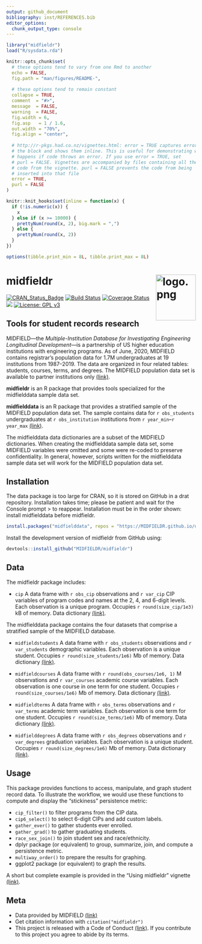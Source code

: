 ```yaml
---
output: github_document
bibliography: inst/REFERENCES.bib
editor_options: 
  chunk_output_type: console
---
```


<!-- README.md is generated from README.Rmd. Please edit that file -->

```r
library("midfieldr")
load("R/sysdata.rda")

knitr::opts_chunk$set(
  # these options tend to vary from one Rmd to another
  echo = FALSE,
  fig.path = "man/figures/README-",
  
  # these options tend to remain constant
  collapse = TRUE,
  comment  = "#>",
  message  = FALSE,
  warning  = FALSE,
  fig.width = 6,
  fig.asp   = 1 / 1.6,
  out.width = "70%",
  fig.align = "center",
  
  # http://r-pkgs.had.co.nz/vignettes.html: error = TRUE captures errors in
  # the block and shows them inline. This is useful for demonstrating what
  # happens if code throws an error. If you use error = TRUE, set
  # purl = FALSE. Vignettes are accompanied by files containing all the
  # code from the vignette. purl = FALSE prevents the code from being
  # inserted into that file
  error = TRUE,
  purl = FALSE
)

knitr::knit_hooks$set(inline = function(x) {
  if (!is.numeric(x)) {
    x
  } else if (x >= 10000) {
    prettyNum(round(x, 2), big.mark = ",")
  } else {
    prettyNum(round(x, 2))
  }
})

options(tibble.print_min = 8L, tibble.print_max = 8L)
```






# midfieldr <span class="border-wrap"><img src="man/figures/logo.png" align="right" height="122" width="106" alt="logo.png"></span>


[![CRAN_Status_Badge](http://www.r-pkg.org/badges/version/midfieldr)](http://cran.r-project.org/package=midfieldr)
[![Build Status](https://travis-ci.org/MIDFIELDR/midfieldr.svg?branch=master)](https://travis-ci.org/MIDFIELDR/midfieldr)
[![Coverage Status](https://img.shields.io/codecov/c/github/MIDFIELDR/midfieldr/master.svg)](https://codecov.io/github/MIDFIELDR/midfieldr?branch=master)
[![](https://cranlogs.r-pkg.org/badges/grand-total/midfieldr)](https://cran.r-project.org/package=midfieldr)
[![License: GPL v3](man/figures/License-GPL-v3-blue.svg)](https://www.gnu.org/licenses/gpl-3.0)






## Tools for student records research
 
MIDFIELD---the  *Multiple-Institution Database for Investigating Engineering Longitudinal Development*---is a partnership of US higher education institutions with engineering programs. As of June, 2020, MIDFIELD contains registrar's population data for 1.7M undergraduates at 19 institutions from 1987--2019. The data are organized in four related tables: students, courses, terms, and degrees. The MIDFIELD population data set is available to partner institutions only  [(link)](https://engineering.purdue.edu/MIDFIELD). 

**midfieldr** is an R package that provides tools specialized for the midfielddata sample data set. 

**midfielddata** is an R package that provides a stratified sample of the MIDFIELD population data set. The sample contains data for `r obs_students` undergraduates at `r obs_institution` institutions from `r year_min`--`r year_max` [(link)](https://midfieldr.github.io/midfielddata/). 

The midfielddata data dictionaries are a subset of the MIDFIELD dictionaries. When creating the midfielddata sample data set, some MIDFIELD variables were omitted and some were re-coded to preserve confidentiality. In general, however, scripts written for the midfielddata sample data set will work for the MIDFIELD population data set. 






## Installation

The data package is too large for CRAN, so it is stored on GitHub in a drat repository. Installation takes time; please be patient and wait for the Console prompt > to reappear. Installation must be in the order shown: install midfielddata before midfieldr. 

```r
install.packages("midfielddata", repos = "https://MIDFIELDR.github.io/drat/", type = "source")
```

Install the development version of midfieldr from GitHub using: 

```r
devtools::install_github("MIDFIELDR/midfieldr")
```





## Data

The midfieldr package includes: 

- `cip`  A data frame with `r obs_cip` observations and `r var_cip` CIP variables of program codes and names at the 2, 4, and 6-digit levels. Each observation is a unique program. Occupies `r round(size_cip/1e3)` kB of memory.  Data dictionary [(link)](https://midfieldr.github.io/midfieldr/reference/cip.html). 

The midfielddata package contains the four datasets that comprise a stratified sample of the MIDFIELD database. 

- `midfieldstudents` A data frame with `r obs_students` observations and `r var_students` demographic variables. Each observation is a unique student. Occupies `r round(size_students/1e6)` Mb of memory. Data dictionary   [(link)](https://midfieldr.github.io/midfielddata/reference/midfieldstudents.html). 

- `midfieldcourses` A data frame with `r round(obs_courses/1e6, 1)` M observations and `r var_courses` academic course variables. Each observation is one course in one term for one student. Occupies `r round(size_courses/1e6)` Mb of memory. Data dictionary  [(link)](https://midfieldr.github.io/midfielddata/reference/midfieldcourses.html).

- `midfieldterms` A data frame with `r obs_terms` observations and `r var_terms` academic term variables. Each observation is one term for one student. Occupies `r round(size_terms/1e6)` Mb of memory. Data dictionary  [(link)](https://midfieldr.github.io/midfielddata/reference/midfieldterms.html).

- `midfielddegrees` A data frame with `r obs_degrees` observations and `r var_degrees` graduation variables. Each observation is a unique student. Occupies `r round(size_degrees/1e6)` Mb of memory. Data dictionary  [(link)](https://midfieldr.github.io/midfielddata/reference/midfielddegrees.html).






## Usage

This package provides functions to access, manipulate, and graph student record data. To illustrate the workflow, we would use these functions to compute and display the "stickiness" persistence metric: 

- `cip_filter()` to filter programs from the CIP data.
- `cip6_select()` to select 6-digit CIPs and add custom labels.
- `gather_ever()` to gather students ever enrolled.
- `gather_grad()` to gather graduating students.
- `race_sex_join()` to join student sex and race/ethnicity.
- dplyr package (or equivalent) to group, summarize, join, and compute a persistence metric.
- `multiway_order()` to prepare the results for graphing.
- ggplot2 package (or equivalent) to graph the results.

A short but complete example is provided in the "Using midfieldr" vignette  [(link)](articles/using_midfieldr.html).   




## Meta

- Data provided by MIDFIELD [(link)](https://engineering.purdue.edu/MIDFIELD)   
- Get citation information with `citation("midfieldr")` 
- This project is released with a Code of Conduct  [(link)](https://midfieldr.github.io/midfieldr/CONDUCT.html). If you contribute to this project you agree to abide by its terms. 




